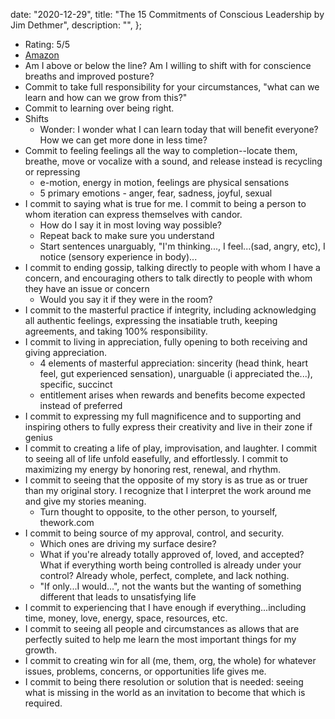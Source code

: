 
  date: "2020-12-29",
  title: "The 15 Commitments of Conscious Leadership by Jim Dethmer",
  description: "",
};


- Rating: 5/5
- [Amazon](https://www.amazon.com/gp/product/0990976904)
- Am I above or below the line? Am I willing to shift with for conscience breaths and improved posture?
- Commit to take full responsibility for your circumstances, "what can we learn and how can we grow from this?"
- Commit to learning over being right.
- Shifts
  - Wonder: I wonder what I can learn today that will benefit everyone? How we can get more done in less time?
- Commit to feeling feelings all the way to completion--locate them, breathe, move or vocalize with a sound, and release instead is recycling or repressing
  - e-motion, energy in motion, feelings are physical sensations
  - 5 primary emotions - anger, fear, sadness, joyful, sexual
- I commit to saying what is true for me. I commit to being a person to whom iteration can express themselves with candor.
  - How do I say it in most loving way possible?
  - Repeat back to make sure you understand
  - Start sentences unarguably, "I'm thinking..., I feel...(sad, angry, etc), I notice (sensory experience in body)...
- I commit to ending gossip, talking directly to people with whom I have a concern, and encouraging others to talk directly to people with whom they have an issue or concern
  - Would you say it if they were in the room?
- I commit to the masterful practice if integrity, including acknowledging all authentic feelings, expressing the insatiable truth, keeping agreements, and taking 100% responsibility.
- I commit to living in appreciation, fully opening to both receiving and giving appreciation.
  - 4 elements of masterful appreciation: sincerity (head think, heart feel, gut experienced sensation), unarguable (i appreciated the...), specific, succinct
  - entitlement arises when rewards and benefits become expected instead of preferred
- I commit to expressing my full magnificence and to supporting and inspiring others to fully express their creativity and live in their zone if genius
- I commit to creating a life of play, improvisation, and laughter. I commit to seeing all of life unfold easefully, and effortlessly. I commit to maximizing my energy by honoring rest, renewal, and rhythm.
- I commit to seeing that the opposite of my story is as true as or truer than my original story. I recognize that I interpret the work around me and give my stories meaning.
  - Turn thought to opposite, to the other person, to yourself, thework.com
- I commit to being source of my approval, control, and security.
  - Which ones are driving my surface desire?
  - What if you're already totally approved of, loved, and accepted? What if everything worth being controlled is already under your control? Already whole, perfect, complete, and lack nothing.
  - "If only...I would...", not the wants but the wanting of something different that leads to unsatisfying life
- I commit to experiencing that I have enough if everything...including time, money, love, energy, space, resources, etc.
- I commit to seeing all people and circumstances as allows that are perfectly suited to help me learn the most important things for my growth.
- I commit to creating win for all (me, them, org, the whole) for whatever issues, problems, concerns, or opportunities life gives me.
- I commit to being there resolution or solution that is needed: seeing what is missing in the world as an invitation to become that which is required.
